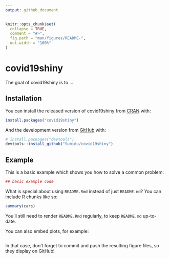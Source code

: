 ```yaml
---
output: github_document
---
```


<!-- README.md is generated from README.Rmd. Please edit that file -->

```r
knitr::opts_chunk$set(
  collapse = TRUE,
  comment = "#>",
  fig.path = "man/figures/README-",
  out.width = "100%"
)
```

# covid19shiny

<!-- badges: start -->
<!-- badges: end -->

The goal of covid19shiny is to ...

## Installation

You can install the released version of covid19shiny from [CRAN](https://CRAN.R-project.org) with:

``` r
install.packages("covid19shiny")
```

And the development version from [GitHub](https://github.com/) with:

``` r
# install.packages("devtools")
devtools::install_github("Sumidu/covid19shiny")
```
## Example

This is a basic example which shows you how to solve a common problem:

```r

## basic example code
```

What is special about using `README.Rmd` instead of just `README.md`? You can include R chunks like so:

```r
summary(cars)
```

You'll still need to render `README.Rmd` regularly, to keep `README.md` up-to-date.

You can also embed plots, for example:

```r

```

In that case, don't forget to commit and push the resulting figure files, so they display on GitHub!
